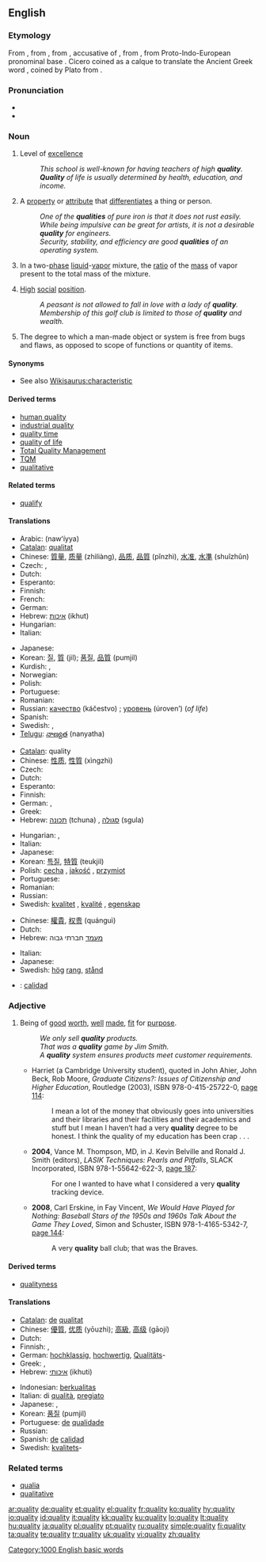 ==English==
{{wikipedia|dab=Quality (disambiguation)|mul=Quality}}

===Etymology===
From {{etyl|enm}}, from {{etyl|fro}} {{term|qualité}}, from {{etyl|la}} {{term|qualitatem}}, accusative of {{term|qualitas}}, from {{term|qualis||of what kind}}, from Proto-Indo-European pronominal base {{proto|Indo-European|title=|kwo-|who, how}}.  Cicero coined {{term|qualitas}} as a calque to translate the Ancient Greek word {{term|sc=polytonic|ποιότης|tr=poiotes||quality}}, coined by Plato from {{term|sc=polytonic|ποῖος|tr=poios||of what nature, of what kind}}.

===Pronunciation===
* {{IPA|/'kwɒl.ɪ.ti/|/'kwɑl.ɪ.ti/}}
* {{audio|en-us-quality.ogg|Audio (US)}}

===Noun===
{{en-noun|qualit|ies|-}}

# {{uncountable}} Level of [[excellence]]
#: ''This school is well-known for having teachers of high '''quality'''.''
#: '''''Quality''' of life is usually determined by health, education, and income.''
# {{countable}} A [[property]] or [[attribute]] that [[differentiate]]s a thing or person.
#: ''One of the '''qualities''' of pure iron is that it does not rust easily.''
#: ''While being impulsive can be great for artists, it is not a desirable '''quality''' for engineers.''
#: ''Security, stability, and efficiency are good '''qualities''' of an operating system.''
# {{thermodynamics}} In a two-[[phase]] [[liquid]]-[[vapor]] mixture, the [[ratio]] of the [[mass]] of vapor present to the total mass of the mixture.
# {{archaic}} [[high|High]] [[social]] [[position]].
#: ''A peasant is not allowed to fall in love with a lady of '''quality'''.''
#: ''Membership of this golf club is limited to those of '''quality''' and wealth.''
# {{uncountable}} The degree to which a man-made object or system is free from bugs and flaws, as opposed to scope of functions or quantity of items.

====Synonyms====
* See also [[Wikisaurus:characteristic]]

====Derived terms====
* [[human quality]]
* [[industrial quality]]
* [[quality time]]
* [[quality of life]]
* [[Total Quality Management]]
* [[TQM]]
* [[qualitative]]

====Related terms====
* [[qualify]]

====Translations====
{{trans-top|level of excellence}}
* Arabic: {{Arab|[[نوعية]]}} (nawʻíyya) {{f}}
* [[Catalan]]: [[qualitat]] {{f}}
* Chinese: [[質量]], [[质量]] (zhìliàng), [[品质]], [[品質]] (pǐnzhì), [[水准]], [[水準]] (shuǐzhǔn)
* Czech: {{t-|cs|kvalita|f}}, {{t-|cs|jakost|f}}
* Dutch: {{t+|nl|kwaliteit|f}}
* Esperanto: {{t-|eo|kvalito|xs=Esperanto}}
* Finnish: {{t+|fi|laatu}}
* French: {{t+|fr|qualité|f}}
* German: {{t+|de|Qualität|f}}
* Hebrew: [[איכות]] (ikhut) {{f}}
* Hungarian: {{t+|hu|minőség}}
* Italian: {{t+|it|qualità|f}}
{{trans-mid}}
* Japanese: {{t|ja|品質|tr=hinshitsu|sc=Jpan}}
* Korean: [[질]], [[質]] (jil); [[품질]], [[品質]] (pumjil)
* Kurdish: {{ku-Arab|[[چۆنیی]]}}, {{ku-Arab|[[چۆنێتیی]]}}
* Norwegian: {{t|no|kvalitet}}
* Polish: {{t+|pl|jakość|f}}
* Portuguese: {{t+|pt|qualidade|f}}
* Romanian: {{t+|ro|calitate|f}}
* Russian: [[качество]] (káčestvo) {{n}}; [[уровень]] (úroven’) {{m}} (''of life'')
* Spanish: {{t+|es|calidad|f}}
* Swedish: {{t+|sv|kvalitet|c}}, {{t+|sv|kvalité|c}}
* [[Telugu]]: [[నాణ్యత]] (nanyatha)
{{trans-bottom}}

{{trans-top|differentiating property or attribute}}
* [[Catalan]]: quality {{f}}
* Chinese: [[性质]], [[性質]] (xìngzhì)
* Czech: {{t+|cs|vlastnost|f}}
* Dutch: {{t+|nl|eigenschap|f}}
* Esperanto: {{t-|eo|eco|xs=Esperanto}}
* Finnish: {{t+|fi|ominaisuus}}
* German: {{t+|de|Qualität|f}}, {{t+|de|Eigenschaft|f}}
* Greek: {{t+|el|ποιότητα|f|tr=piotita|sc=Grek}}
* Hebrew: [[תכונה]] (tchuna) {{f}}, [[סגולה]] (sgula) {{f}}
{{trans-mid}}
* Hungarian: {{t|hu|tulajdonság}}, {{t|hu|sajátság}}
* Italian: {{t+|it|qualità|f}}
* Japanese: {{t+|ja|性質|tr=seishitsu|sc=Jpan}}
* Korean: [[특질]], [[特質]] (teukjil)
* Polish: [[cecha]] {{f}}, [[jakość]] {{f}}, [[przymiot]] {{m}}
* Portuguese: {{t+|pt|qualidade|f}}
* Romanian: {{t+|ro|calitate|f}}
* Russian: {{t+|ru|качество|n|tr=káčestvo|sc=Cyrl}}
* Swedish: [[kvalitet]] {{c}}, [[kvalité]] {{c}}, [[egenskap]] {{c}}
{{trans-bottom}}

{{trans-top|ratio of the mass of vapor present to the total mass of a two-phase liquid-vapor mixture}}
{{trans-mid}}
{{trans-bottom}}

{{trans-top|social position}}
* Chinese: [[權貴]], [[权贵]] (quánguì)
* Dutch: {{t+|nl|klasse|f}}
* Hebrew: [[מעמד]] חברתי גבוה
{{trans-mid}}
* Italian: {{t+|it|qualità|f}}
* Japanese: {{t+|ja|品|tr=hin|sc=Jpan}}
* Swedish: <!--- [[förnäm]] is this ever used as a noun??----> [[hög]] [[rang]], [[stånd]]
{{trans-bottom}}

{{checktrans-top}}
* {{ttbc|Spanish}}: [[calidad]]
{{trans-bottom}}

===Adjective===
{{en-adj}}

# Being of [[good]] [[worth]], [[well]] [[made]], [[fit]] for [[purpose]].
#: ''We only sell '''quality''' products.''
#: ''That was a '''quality''' game by Jim Smith.''
#: ''A '''quality''' system ensures products meet customer requirements.''
#* {{ante|2003}} Harriet (a Cambridge University student), quoted in John Ahier, John Beck, Rob Moore, ''Graduate Citizens?: Issues of Citizenship and Higher Education'', Routledge (2003), ISBN 978-0-415-25722-0, [http://books.google.com/books?id=SPcgNSHkwgwC&pg=PA114&dq=quality page 114]:
#*: I mean a lot of the money that obviously goes into universities and their libraries and their facilities and their academics and stuff but I mean I haven’t had a very '''quality''' degree to be honest. I think the quality of my education has been crap . . . <!-- [ellipsis in original book; it's not clear if it's Harriet's or the authors'] -->
#* '''2004''', Vance M. Thompson, MD, in J. Kevin Belville and Ronald J. Smith (editors), ''LASIK Techniques: Pearls and Pitfalls'', SLACK Incorporated, ISBN 978-1-55642-622-3, [http://books.google.com/books?id=nCCj9mE8LP4C&pg=PA187&dq=quality page 187]:
#*: For one I wanted to have what I considered a very '''quality''' tracking device.
#* '''2008''', Carl Erskine, in Fay Vincent, ''We Would Have Played for Nothing: Baseball Stars of the 1950s and 1960s Talk About the Game They Loved'', Simon and Schuster, ISBN 978-1-4165-5342-7, [http://books.google.com/books?id=yvyI6n37RZ4C&pg=PA144&dq=quality page 144]:
#*: A very '''quality''' ball club; that was the Braves.

====Derived terms====
* [[qualityness]]

====Translations====
{{trans-top|being of good worth}}
* [[Catalan]]: [[de]] [[qualitat]]
* Chinese: [[優質]], [[优质]] (yōuzhì); [[高級]], [[高级]] (gāojí)
* Dutch: {{t+|nl|kwaliteit|f}}
* Finnish: {{t-|fi|hyvälaatuinen}}, {{t+|fi|laadukas}}
* German: [[hochklassig]], [[hochwertig]], [[Qualität]]s-
* Greek: {{t+|el|ποιοτικός|m|tr=piotikos|sc=Grek}}, {{t+|el|καλοφτιαγμένος|m|tr=kaloftiagmenos|sc=Grek}}
* Hebrew: [[איכותי]] (ikhuti)
{{trans-mid}}
* Indonesian: [[berkualitas]]
* Italian: di [[qualità]], [[pregiato]] {{m}}
* Japanese: {{t|ja|品質の良い|tr=hinshitsu no yoi|sc=Jpan}}, {{t|ja|良質な|tr=ryōshitsu na|sc=Jpan}}
* Korean: [[품질]] (pumjil)
* Portuguese: [[de]] [[qualidade]]
* Russian: {{t+|ru|качественный|tr=káčestvennyj|sc=Cyrl}}
* Spanish: [[de]] [[calidad]]
* Swedish: [[kvalitet]]s-
{{trans-bottom}}

===Related terms===
* [[qualia]]
* [[qualitative]]

[[Category:1000 English basic words]]

[[ar:quality]]
[[de:quality]]
[[et:quality]]
[[el:quality]]
[[fr:quality]]
[[ko:quality]]
[[hy:quality]]
[[io:quality]]
[[id:quality]]
[[it:quality]]
[[kk:quality]]
[[ku:quality]]
[[lo:quality]]
[[lt:quality]]
[[hu:quality]]
[[ja:quality]]
[[pl:quality]]
[[pt:quality]]
[[ru:quality]]
[[simple:quality]]
[[fi:quality]]
[[ta:quality]]
[[te:quality]]
[[tr:quality]]
[[uk:quality]]
[[vi:quality]]
[[zh:quality]]